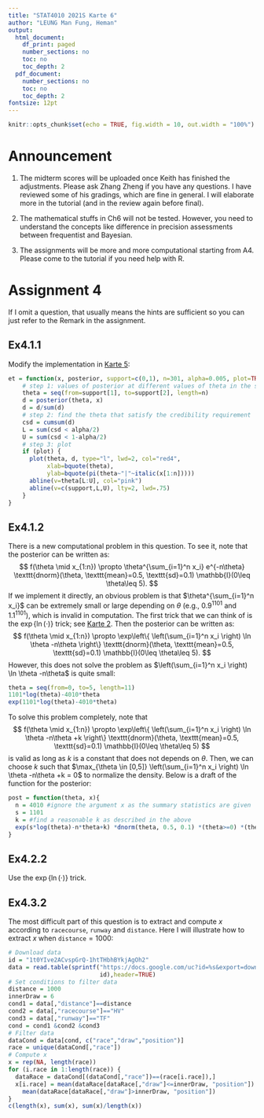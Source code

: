 ```yaml
---
title: "STAT4010 2021S Karte 6"
author: "LEUNG Man Fung, Heman"
output:
  html_document:
    df_print: paged
    number_sections: no
    toc: no
    toc_depth: 2
  pdf_document:
    number_sections: no
    toc: no
    toc_depth: 2
fontsize: 12pt
---
```


```r
knitr::opts_chunk$set(echo = TRUE, fig.width = 10, out.width = "100%")
```

# Announcement
1. The midterm scores will be uploaded once Keith has finished the adjustments. Please ask Zhang Zheng if you have any questions. I have reviewed some of his gradings, which are fine in general. I will elaborate more in the tutorial (and in the review again before final).

2. The mathematical stuffs in Ch6 will not be tested. However, you need to understand the concepts like difference in precision assessments between frequentist and Bayesian.

3. The assignments will be more and more computational starting from A4. Please come to the tutorial if you need help with R.

# Assignment 4
If I omit a question, that usually means the hints are sufficient so you can just refer to the Remark in the assignment.

## Ex4.1.1
Modify the implementation in [Karte 5](https://hemanlmf.github.io/teaching/stat4010/2021S/Karte-5.html):
```r
et = function(x, posterior, support=c(0,1), n=301, alpha=0.005, plot=TRUE){
	# step 1: values of posterior at different values of theta in the support
	theta = seq(from=support[1], to=support[2], length=n)
	d = posterior(theta, x)
	d = d/sum(d)
	# step 2: find the theta that satisfy the credibility requirement 
	csd = cumsum(d)
	L = sum(csd < alpha/2)
	U = sum(csd < 1-alpha/2)
	# step 3: plot
	if (plot) {
	  plot(theta, d, type="l", lwd=2, col="red4",
	       xlab=bquote(theta),
	       ylab=bquote(pi(theta~"|"~italic(x[1:n]))))
	  abline(v=theta[L:U], col="pink")
	  abline(v=c(support,L,U), lty=2, lwd=.75)
	}
}
```

## Ex4.1.2
There is a new computational problem in this question. To see it, note that the posterior can be written as:
$$
f(\theta \mid x_{1:n}) \propto \theta^{\sum_{i=1}^n x_i} e^{-n\theta} \texttt{dnorm}(\theta, \texttt{mean}=0.5, \texttt{sd}=0.1) \mathbb{I}(0\leq \theta\leq 5).
$$
If we implement it directly, an obvious problem is that $\theta^{\sum_{i=1}^n x_i}$ can be extremely small or large depending on $\theta$ (e.g., $0.9^{1101}$ and $1.1^{1101}$), which is invalid in computation. The first trick that we can think of is the $\exp\{\ln(\cdot)\}$ trick; see [Karte 2](https://hemanlmf.github.io/teaching/stat4010/2021S/Karte-2.html). Then the posterior can be written as:
$$
f(\theta \mid x_{1:n}) \propto \exp\left\{ \left(\sum_{i=1}^n x_i \right) \ln \theta -n\theta \right\} \texttt{dnorm}(\theta, \texttt{mean}=0.5, \texttt{sd}=0.1) \mathbb{I}(0\leq \theta\leq 5).
$$
However, this does not solve the problem as $\left(\sum_{i=1}^n x_i \right) \ln \theta -n\theta$ is quite small:
```r
theta = seq(from=0, to=5, length=11)
1101*log(theta)-4010*theta
exp(1101*log(theta)-4010*theta)
```
To solve this problem completely, note that
$$
f(\theta \mid x_{1:n}) \propto \exp\left\{ \left(\sum_{i=1}^n x_i \right) \ln \theta -n\theta +k \right\} \texttt{dnorm}(\theta, \texttt{mean}=0.5, \texttt{sd}=0.1) \mathbb{I}(0\leq \theta\leq 5)
$$
is valid as long as $k$ is a constant that does not depends on $\theta$. Then, we can choose $k$ such that $\max_{\theta \in [0,5]} \left(\sum_{i=1}^n x_i \right) \ln \theta -n\theta +k = 0$ to normalize the density. Below is a draft of the function for the posterior:
```r
post = function(theta, x){
  n = 4010 #ignore the argument x as the summary statistics are given
  s = 1101
  k = #find a reasonable k as described in the above
  exp(s*log(theta)-n*theta+k) *dnorm(theta, 0.5, 0.1) *(theta>=0) *(theta<=5)
}
```

## Ex4.2.2
Use the $\exp\{\ln(\cdot)\}$ trick.

## Ex4.3.2
The most difficult part of this question is to extract and compute $x$ according to $\texttt{racecourse}$, $\texttt{runway}$ and $\texttt{distance}$. Here I will illustrate how to extract $x$ when $\texttt{distance} = 1000$:
```r
# Download data
id = "1t0YIve2ACvspGrQ-1htTHbhBYkjAgOh2"
data = read.table(sprintf("https://docs.google.com/uc?id=%s&export=download",
                          id),header=TRUE)
# Set conditions to filter data
distance = 1000
innerDraw = 6
cond1 = data[,"distance"]==distance
cond2 = data[,"racecourse"]=="HV"
cond3 = data[,"runway"]=="TF"
cond = cond1 &cond2 &cond3
# Filter data
dataCond = data[cond, c("race","draw","position")]
race = unique(dataCond[,"race"])
# Compute x
x = rep(NA, length(race))
for (i.race in 1:length(race)) {
  dataRace = dataCond[(dataCond[,"race"])==(race[i.race]),]
  x[i.race] = mean(dataRace[dataRace[,"draw"]<=innerDraw, "position"]) <
    mean(dataRace[dataRace[,"draw"]>innerDraw, "position"])
}
c(length(x), sum(x), sum(x)/length(x))
```